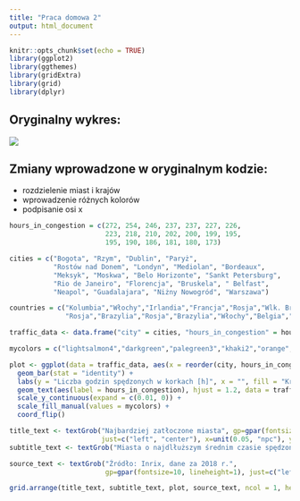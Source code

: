 ```yaml
---
title: "Praca domowa 2"
output: html_document
---
```


```r
knitr::opts_chunk$set(echo = TRUE)
library(ggplot2)
library(ggthemes)
library(gridExtra)
library(grid)
library(dplyr)
```

## Oryginalny wykres:

![](Rplot_poprawiany.png)

## Zmiany wprowadzone w oryginalnym kodzie:
* rozdzielenie miast i krajów
* wprowadzenie różnych kolorów
* podpisanie osi x

```r
hours_in_congestion = c(272, 254, 246, 237, 237, 227, 226, 
                        223, 218, 210, 202, 200, 199, 195, 
                        195, 190, 186, 181, 180, 173)

cities = c("Bogota", "Rzym", "Dublin", "Paryż",
           "Rostów nad Donem", "Londyn", "Mediolan", "Bordeaux",
           "Meksyk", "Moskwa", "Belo Horizonte", "Sankt Petersburg", 
           "Rio de Janeiro", "Florencja", "Bruskela", " Belfast",
           "Neapol", "Guadalajara", "Niżny Nowogród", "Warszawa")

countries = c("Kolumbia","Włochy","Irlandia","Francja","Rosja","Wlk. Brytania","Włochy","Francja","Meksyk",
              "Rosja","Brazylia","Rosja","Brazylia","Włochy","Belgia","Wlk. Brytania","Włochy","Meksyk","Rosja","Polska")

traffic_data <- data.frame("city" = cities, "hours_in_congestion" = hours_in_congestion, "country" = countries)

mycolors = c("lightsalmon4","darkgreen","palegreen3","khaki2","orange","pink2","violetred4","darkblue","dodgerblue3","lightblue")

plot <- ggplot(data = traffic_data, aes(x = reorder(city, hours_in_congestion), y = hours_in_congestion, fill = country)) +
  geom_bar(stat = "identity") +
  labs(y = "Liczba godzin spędzonych w korkach [h]", x = "", fill = "Kraj") +
  geom_text(aes(label = hours_in_congestion), hjust = 1.2, data = traffic_data[c(1, nrow(traffic_data)), ]) +
  scale_y_continuous(expand = c(0.01, 0)) +
  scale_fill_manual(values = mycolors) +
  coord_flip()

title_text <- textGrob("Najbardziej zatłoczone miasta", gp=gpar(fontsize=18, fontface="bold",lineheight=1),
                       just=c("left", "center"), x=unit(0.05, "npc"), y=unit(0.05, "npc"))
subtitle_text <- textGrob("Miasta o najdlłuższym średnim czasie spędzonym w korkach podczas \ndo pracy w godzinach szczytu w skali roku", gp=gpar(fontsize=14, lineheight=1), just=c("left", "center"), x=unit(0.05, "npc"))

source_text <- textGrob("Źródło: Inrix, dane za 2018 r.",
                        gp=gpar(fontsize=10, lineheight=1), just=c("left", "center"), x=unit(0.05, "npc"))

grid.arrange(title_text, subtitle_text, plot, source_text, ncol = 1, heights = c(1, 2.5, 10, 1))
```